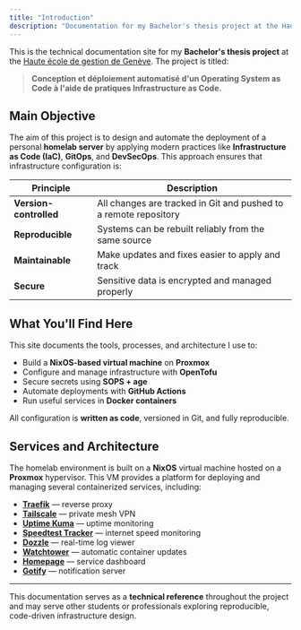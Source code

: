 ```yaml
---
title: "Introduction"
description: "Documentation for my Bachelor's thesis project at the Haute école de gestion de Genève."
---
```


This is the technical documentation site for my **Bachelor's thesis project** at the [Haute école de gestion de Genève](https://www.hesge.ch/heg). The project is titled:

> **Conception et déploiement automatisé d'un Operating System as Code à l'aide de pratiques Infrastructure as Code.**

## Main Objective

The aim of this project is to design and automate the deployment of a personal **homelab server** by applying modern practices like **Infrastructure as Code (IaC)**, **GitOps**, and **DevSecOps**. This approach ensures that infrastructure configuration is:

| Principle              | Description                                                      |
| ---------------------- | ---------------------------------------------------------------- |
| **Version-controlled** | All changes are tracked in Git and pushed to a remote repository |
| **Reproducible**       | Systems can be rebuilt reliably from the same source             |
| **Maintainable**       | Make updates and fixes easier to apply and track                 |
| **Secure**             | Sensitive data is encrypted and managed properly                 |

## What You'll Find Here

This site documents the tools, processes, and architecture I use to:

- Build a **NixOS-based virtual machine** on **Proxmox**
- Configure and manage infrastructure with **OpenTofu**
- Secure secrets using **SOPS + age**
- Automate deployments with **GitHub Actions**
- Run useful services in **Docker containers**

All configuration is **written as code**, versioned in Git, and fully reproducible.

## Services and Architecture

The homelab environment is built on a **NixOS** virtual machine hosted on a **Proxmox** hypervisor. This VM provides a platform for deploying and managing several containerized services, including:

- **[Traefik](https://traefik.io)** — reverse proxy
- **[Tailscale](https://tailscale.com)** — private mesh VPN
- **[Uptime Kuma](https://github.com/louislam/uptime-kuma)** — uptime monitoring
- **[Speedtest Tracker](https://docs.speedtest-tracker.dev/)** — internet speed monitoring
- **[Dozzle](https://dozzle.dev/)** — real-time log viewer
- **[Watchtower](https://containrrr.dev/watchtower/)** — automatic container updates
- **[Homepage](https://gethomepage.dev/)** — service dashboard
- **[Gotify](https://gotify.net/)** — notification server

---

This documentation serves as a **technical reference** throughout the project and may serve other students or professionals exploring reproducible, code-driven infrastructure design.
